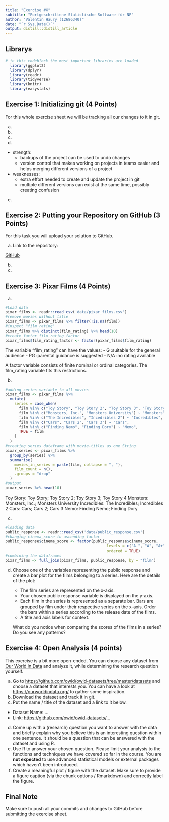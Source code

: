 ```yaml
---
title: "Exercise #X"
subtitle: "Fortgeschrittene Statistische Software für NF"
author: "Valentin Haury (12686340)"
date: "`r Sys.Date()`"
output: distill::distill_article
---
```


## Librarys

```r
# in this codeblock the most important libraries are loaded
  library(ggplot2)
  library(dplyr)
  library(readr)
  library(tidyverse)
  library(knitr)
  library(easystats)
```


## Exercise 1: Initializing git (4 Points)

For this whole exercise sheet we will be tracking all our changes to it
in git.

a)  
b)  
c) 

d)

- strength:
  - backups of the project can be used to undo changes
  - version control that makes working on projects in teams easier and helps merging different versions of a project
- weaknesses:
  - extra effort needed to create and update the project in git
  - multiple different versions can exist at the same time, possibly creating confusion
  
e)


## Exercise 2: Putting your Repository on GitHub (3 Points)

For this task you will upload your solution to GitHub.

a)  Link to the repository:

[GitHub](https://github.com/valentinhaury/exeRcise-sheet-3)

b)  
c)


## Exercise 3: Pixar Films (4 Points)

a)

```r
#Load data 
pixar_films <- readr::read_csv('data/pixar_films.csv')
#remove movies without title
pixar_films <- pixar_films %>% filter(!is.na(film))
#inspect "film_rating"
pixar_films %>% distinct(film_rating) %>% head(10)
#create factor film_rating_factor
pixar_films$film_rating_factor <- factor(pixar_films$film_rating)

```

The variable "film_rating" can have the values:
 - G    :suitable for the general audience
 - PG   :parental guidance is suggested
 - N/A  :no rating available 
 
A factor variable consists of finite nominal or ordinal categories. The film_rating variable fits this restrictions.

b)
    
```r
#adding series variable to all movies
pixar_films <- pixar_films %>% 
  mutate(
    series = case_when(
      film %in% c("Toy Story", "Toy Story 2", "Toy Story 3", "Toy Story 4") ~ "Toy Story",
      film %in% c("Monsters, Inc.", "Monsters University") ~ "Monsters",
      film %in% c("The Incredibles", "Incedribles 2") ~ "Incredibles",
      film %in% c("Cars", "Cars 2", "Cars 3") ~ "Cars",
      film %in% c("Finding Nemo", "Finding Dory") ~ "Nemo",
      TRUE ~ film
    )
  )
#creating series dataframe with movie-titles as one String
pixar_series <- pixar_films %>%
  group_by(series) %>%
  summarise(
    movies_in_series = paste(film, collapse = ", "),
    film_count = n(),
    .groups = "drop"
  )
#output
pixar_series %>% head(10)
```
    
    
Toy Story: Toy Story; Toy Story 2; Toy Story 3; Toy Story 4
Monsters: Monsters, Inc.; Monsters University
Incredibles: The Incredibles; Incredibles 2
Cars: Cars; Cars 2; Cars 3
Nemo: Finding Nemo; Finding Dory

c)  

```r
#loading data
public_response <- readr::read_csv('data/public_response.csv')
#changing cinema_score to ascending factor
public_response$cinema_score <- factor(public_response$cinema_score,
                                             levels = c("A-", "A", "A+"),
                                             ordered = TRUE)
#combining the dataframes
pixar_films <- full_join(pixar_films, public_response, by = "film")
```

d)  Choose one of the variables representing the public response and
    create a bar plot for the films belonging to a series. Here are the
    details of the plot:

    -   The film series are represented on the x-axis.
    -   Your chosen public response variable is displayed on the y-axis.
    -   Each film in the series is represented as a separate bar. Bars
        are grouped by film under their respective series on the x-axis.
        Order the bars within a series according to the release date of
        the films.
    -   A title and axis labels for context.

    What do you notice when comparing the scores of the films in a
    series? Do you see any patterns?

## Exercise 4: Open Analysis (4 points)

This exercise is a bit more open-ended. You can choose any dataset from
[Our World in Data](https://ourworldindata.org/) and analyze it, while
determining the research question yourself.

a)  Go to <https://github.com/owid/owid-datasets/tree/master/datasets>
    and choose a dataset that interests you. You can have a look at
    <https://ourworldindata.org/> to gather some inspiration.
b)  Download the dataset and track it in git.
c)  Put the name / title of the dataset and a link to it below.

-   Dataset Name: ...
-   Link: <https://github.com/owid/owid-datasets/>...

d)  Come up with a (research) question you want to answer with the data
    and briefly explain why you believe this is an interesting question
    within one sentence. It should be a question that can be answered
    with the dataset and using R.
e)  Use R to answer your chosen question. Please limit your analysis to
    the functions and techniques we have covered so far in the course.
    You are **not expected** to use advanced statistical models or
    external packages which haven't been introduced.
f)  Create a meaningful plot / figure with the dataset. Make sure to
    provide a figure caption (via the chunk options / Rmarkdown) and
    correctly label the figure.

## Final Note

Make sure to push all your commits and changes to GitHub before
submitting the exercise sheet.
